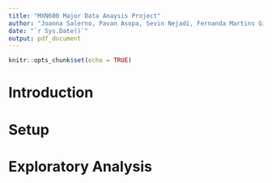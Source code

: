 ```yaml
---
title: "MXN600 Major Data Anaysis Project"
author: "Joanna Salerno, Pavan Asopa, Sevin Nejadi, Fernanda Martins Giuriati"
date: "`r Sys.Date()`"
output: pdf_document
---
```


```r
knitr::opts_chunk$set(echo = TRUE)
```

# Introduction


# Setup


# Exploratory Analysis

